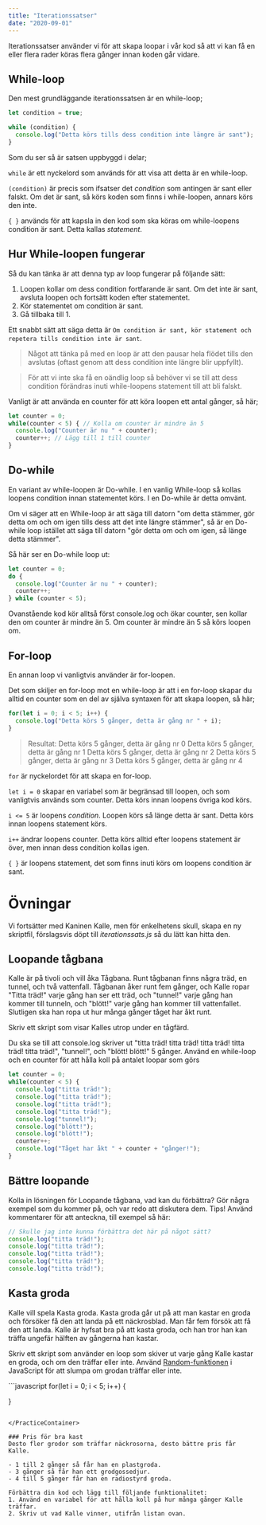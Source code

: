```yaml
---
title: "Iterationssatser"
date: "2020-09-01"
---
```


Iterationssatser använder vi för att skapa loopar i vår kod så att vi kan få en eller flera rader köras flera gånger innan koden går vidare.

## While-loop

Den mest grundläggande iterationssatsen är en while-loop;

```javascript
let condition = true;

while (condition) {
  console.log("Detta körs tills dess condition inte längre är sant");
}
```

Som du ser så är satsen uppbyggd i delar;

`while` är ett nyckelord som används för att visa att detta är en while-loop.

`(condition)` är precis som ifsatser det *condition* som antingen är sant eller falskt. Om det är sant, så körs koden som finns i while-loopen, annars körs den inte.

`{ }` används för att kapsla in den kod som ska köras om while-loopens condition är sant. Detta kallas *statement*.

## Hur While-loopen fungerar

Så du kan tänka är att denna typ av loop fungerar på följande sätt:
1. Loopen kollar om dess condition fortfarande är sant. Om det inte är sant, avsluta loopen och fortsätt koden efter statementet.
2. Kör statementet om condition är sant.
3. Gå tillbaka till 1.

Ett snabbt sätt att säga detta är `Om condition är sant, kör statement och repetera tills condition inte är sant`.

> Något att tänka på med en loop är att den pausar hela flödet tills den avslutas (oftast genom att dess condition inte längre blir uppfyllt).

> För att vi inte ska få en oändlig loop så behöver vi se till att dess condition förändras inuti while-loopens statement till att bli falskt.
 
Vanligt är att använda en counter för att köra loopen ett antal gånger, så här;

```javascript
let counter = 0;
while(counter < 5) { // Kolla om counter är mindre än 5
  console.log("Counter är nu " + counter);
  counter++; // Lägg till 1 till counter
}
```

## Do-while
En variant av while-loopen är Do-while. I en vanlig While-loop så kollas loopens condition innan statementet körs. I en Do-while är detta omvänt.

Om vi säger att en While-loop är att säga till datorn "om detta stämmer, gör detta om och om igen tills dess att det inte längre stämmer", så är en Do-while loop istället att säga till datorn "gör detta om och om igen, så länge detta stämmer".

Så här ser en Do-while loop ut:

```javascript
let counter = 0;
do {
  console.log("Counter är nu " + counter);
  counter++;
} while (counter < 5);
```

Ovanstående kod kör alltså först console.log och ökar counter, sen kollar den om counter är mindre än 5. Om counter är mindre än 5 så körs loopen om.

## For-loop

En annan loop vi vanligtvis använder är for-loopen.

Det som skiljer en for-loop mot en while-loop är att i en for-loop skapar du alltid en counter som en del av själva syntaxen för att skapa loopen, så här;

```javascript
for(let i = 0; i < 5; i++) {
  console.log("Detta körs 5 gånger, detta är gång nr " + i);
}
```

> Resultat:
> Detta körs 5 gånger, detta är gång nr 0
> Detta körs 5 gånger, detta är gång nr 1
> Detta körs 5 gånger, detta är gång nr 2
> Detta körs 5 gånger, detta är gång nr 3
> Detta körs 5 gånger, detta är gång nr 4

`for` är nyckelordet för att skapa en for-loop.

`let i = 0` skapar en variabel som är begränsad till loopen, och som vanligtvis används som counter. Detta körs innan loopens övriga kod körs.

`i <= 5` är loopens *condition*. Loopen körs så länge detta är sant. Detta körs innan loopens statement körs.

`i++` ändrar loopens counter. Detta körs alltid efter loopens statement är över, men innan dess condition kollas igen.

`{ }` är loopens statement, det som finns inuti körs om loopens condition är sant.

# Övningar
Vi fortsätter med Kaninen Kalle, men för enkelhetens skull, skapa en ny skriptfil, förslagsvis döpt till *iterationssats.js* så du lätt kan hitta den.

## Loopande tågbana
Kalle är på tivoli och vill åka Tågbana. Runt tågbanan finns några träd, en tunnel, och två vattenfall. Tågbanan åker runt fem gånger, och Kalle ropar "Titta träd!" varje gång han ser ett träd, och "tunnel!" varje gång han kommer till tunneln, och "blött!" varje gång han kommer till vattenfallet. Slutligen ska han ropa ut hur många gånger tåget har åkt runt.

Skriv ett skript som visar Kalles utrop under en tågfärd.

<PracticeContainer title="ledtråd 1">
Du ska se till att console.log skriver ut "titta träd! titta träd! titta träd! titta träd! titta träd!", "tunnel!", och "blött! blött!" 5 gånger.
</PracticeContainer>
<PracticeContainer title="ledtråd 2">
Använd en while-loop och en counter för att hålla koll på antalet loopar som görs
</PracticeContainer>

<PracticeContainer>

```javascript
let counter = 0;
while(counter < 5) {
  console.log("titta träd!");
  console.log("titta träd!");
  console.log("titta träd!");
  console.log("titta träd!");
  console.log("tunnel!");
  console.log("blött!");
  console.log("blött!");
  counter++;
  console.log("Tåget har åkt " + counter + "gånger!");
}
```

</PracticeContainer>

## Bättre loopande
Kolla in lösningen för Loopande tågbana, vad kan du förbättra? Gör några exempel som du kommer på, och var redo att diskutera dem. Tips! Använd kommentarer för att anteckna, till exempel så här:

```javascript
// Skulle jag inte kunna förbättra det här på något sätt?
console.log("titta träd!");
console.log("titta träd!");
console.log("titta träd!");
console.log("titta träd!");
console.log("titta träd!");
```

## Kasta groda
Kalle vill spela Kasta groda. Kasta groda går ut på att man kastar en groda och försöker få den att landa på ett näckrosblad. Man får fem försök att få den att landa. Kalle är hyfsat bra på att kasta groda, och han tror han kan träffa ungefär hälften av gångerna han kastar.

Skriv ett skript som använder en loop som skiver ut varje gång Kalle kastar en groda, och om den träffar eller inte. Använd [Random-funktionen](https://guteteknik.netlify.app/prog1/random/) i JavaScript för att slumpa om grodan träffar eller inte.

<PracticeContainer>
```javascript
for(let i = 0; i < 5; i++) {

}
```

</PracticeContainer>

### Pris för bra kast
Desto fler grodor som träffar näckrosorna, desto bättre pris får Kalle.

- 1 till 2 gånger så får han en plastgroda.
- 3 gånger så får han ett grodgossedjur.
- 4 till 5 gånger får han en radiostyrd groda.

Förbättra din kod och lägg till följande funktionalitet:
1. Använd en variabel för att hålla koll på hur många gånger Kalle träffar.
2. Skriv ut vad Kalle vinner, utifrån listan ovan.